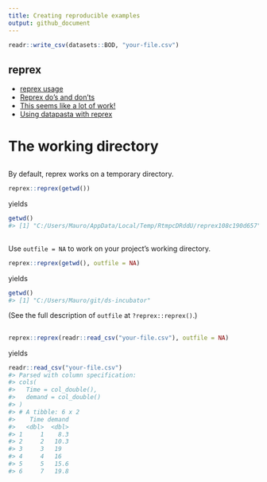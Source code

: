 ```yaml
---
title: Creating reproducible examples
output: github_document
---
```


```r
readr::write_csv(datasets::BOD, "your-file.csv")
```


## reprex

* [reprex usage](https://reprex.tidyverse.org/index.html#usage)
* [Reprex do’s and don’ts](https://reprex.tidyverse.org/articles/reprex-dos-and-donts.html)
* [This seems like a lot of work!](https://reprex.tidyverse.org/articles/reprex-dos-and-donts.html#this-seems-like-a-lot-of-work)
* [Using datapasta with reprex](https://reprex.tidyverse.org/articles/articles/datapasta-reprex.html)



# The working directory

## 

By default, reprex works on a temporary directory.

```r
reprex::reprex(getwd())
```

yields

``` r
getwd()
#> [1] "C:/Users/Mauro/AppData/Local/Temp/RtmpcDRddU/reprex108c190d657"
```

##

Use `outfile = NA` to work on your project's working directory.

```r
reprex::reprex(getwd(), outfile = NA)
```

yields

``` r
getwd()
#> [1] "C:/Users/Mauro/git/ds-incubator"
```

(See the full description of `outfile` at `?reprex::reprex()`.)

##

```r
reprex::reprex(readr::read_csv("your-file.csv"), outfile = NA)
```

yields

``` r
readr::read_csv("your-file.csv")
#> Parsed with column specification:
#> cols(
#>   Time = col_double(),
#>   demand = col_double()
#> )
#> # A tibble: 6 x 2
#>    Time demand
#>   <dbl>  <dbl>
#> 1     1    8.3
#> 2     2   10.3
#> 3     3   19  
#> 4     4   16  
#> 5     5   15.6
#> 6     7   19.8
```
